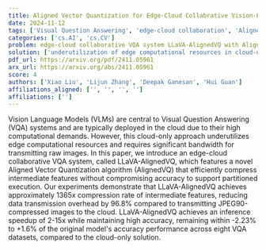 ```yaml
---
title: Aligned Vector Quantization for Edge-Cloud Collabrative Vision-Language Models
date: 2024-11-12
tags: ['Visual Question Answering', 'edge-cloud collaboration', 'Aligned Vector Quantization', 'inference speedup', 'Vision Language Models', 'data compression', 'bandwidth utilization', 'computational resources']
categories: ['cs.AI', 'cs.CV']
problem: edge-cloud collaborative VQA system LLaVA-AlignedVQ with Aligned Vector Quantization algorithm
solution: ['underutilization of edge computational resources in cloud-only VQA systems']
pdf_url: https://arxiv.org/pdf/2411.05961
arx_url: https://arxiv.org/abs/2411.05961
score: 4
authors: ['Xiao Liu', 'Lijun Zhang', 'Deepak Ganesan', 'Hui Guan']
affiliations_aligned: ['', '', '', '']
affiliations: ['']
---
```



Vision Language Models (VLMs) are central to Visual Question Answering (VQA) systems and are typically deployed in the cloud due to their high computational demands. However, this cloud-only approach underutilizes edge computational resources and requires significant bandwidth for transmitting raw images. In this paper, we introduce an edge-cloud collaborative VQA system, called LLaVA-AlignedVQ, which features a novel Aligned Vector Quantization algorithm (AlignedVQ) that efficiently compress intermediate features without compromising accuracy to support partitioned execution. Our experiments demonstrate that LLaVA-AlignedVQ achieves approximately 1365x compression rate of intermediate features, reducing data transmission overhead by 96.8% compared to transmitting JPEG90-compressed images to the cloud. LLaVA-AlignedVQ achieves an inference speedup of 2-15x while maintaining high accuracy, remaining within -2.23% to +1.6% of the original model's accuracy performance across eight VQA datasets, compared to the cloud-only solution.